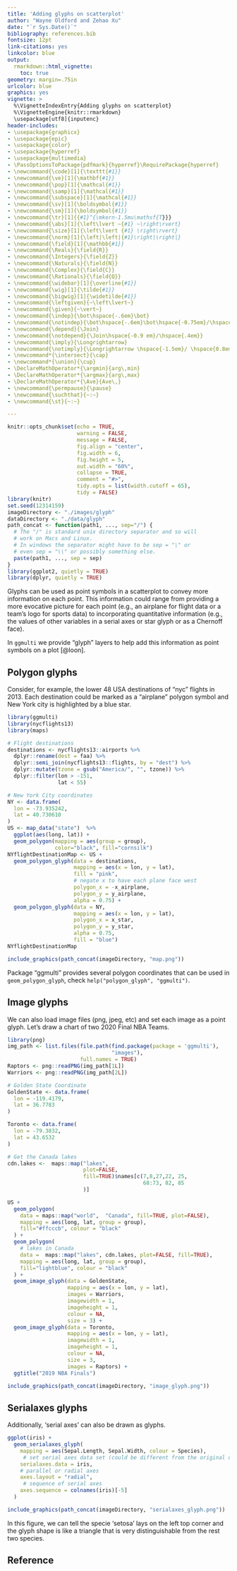 ```yaml
---
title: 'Adding glyphs on scatterplot'
author: "Wayne Oldford and Zehao Xu"
date: "`r Sys.Date()`"
bibliography: references.bib
fontsize: 12pt
link-citations: yes
linkcolor: blue
output:
  rmarkdown::html_vignette:
    toc: true
geometry: margin=.75in
urlcolor: blue
graphics: yes
vignette: >
  %\VignetteIndexEntry{Adding glyphs on scatterplot}
  %\VignetteEngine{knitr::rmarkdown}
  \usepackage[utf8]{inputenc}
header-includes:
- \usepackage{graphicx}
- \usepackage{epic}
- \usepackage{color}
- \usepackage{hyperref}
- \usepackage{multimedia}
- \PassOptionsToPackage{pdfmark}{hyperref}\RequirePackage{hyperref}
- \newcommand{\code}[1]{\texttt{#1}}
- \newcommand{\ve}[1]{\mathbf{#1}}
- \newcommand{\pop}[1]{\mathcal{#1}}
- \newcommand{\samp}[1]{\mathcal{#1}}
- \newcommand{\subspace}[1]{\mathcal{#1}}
- \newcommand{\sv}[1]{\boldsymbol{#1}}
- \newcommand{\sm}[1]{\boldsymbol{#1}}
- \newcommand{\tr}[1]{{#1}^{\mkern-1.5mu\mathsf{T}}}
- \newcommand{\abs}[1]{\left\lvert ~{#1} ~\right\rvert}
- \newcommand{\size}[1]{\left\lvert {#1} \right\rvert}
- \newcommand{\norm}[1]{\left|\left|{#1}\right|\right|}
- \newcommand{\field}[1]{\mathbb{#1}}
- \newcommand{\Reals}{\field{R}}
- \newcommand{\Integers}{\field{Z}}
- \newcommand{\Naturals}{\field{N}}
- \newcommand{\Complex}{\field{C}}
- \newcommand{\Rationals}{\field{Q}}
- \newcommand{\widebar}[1]{\overline{#1}}
- \newcommand{\wig}[1]{\tilde{#1}}
- \newcommand{\bigwig}[1]{\widetilde{#1}}
- \newcommand{\leftgiven}{~\left\lvert~}
- \newcommand{\given}{~\vert~}
- \newcommand{\indep}{\bot\hspace{-.6em}\bot}
- \newcommand{\notindep}{\bot\hspace{-.6em}\bot\hspace{-0.75em}/\hspace{.4em}}
- \newcommand{\depend}{\Join}
- \newcommand{\notdepend}{\Join\hspace{-0.9 em}/\hspace{.4em}}
- \newcommand{\imply}{\Longrightarrow}
- \newcommand{\notimply}{\Longrightarrow \hspace{-1.5em}/ \hspace{0.8em}}
- \newcommand*{\intersect}{\cap}
- \newcommand*{\union}{\cup}
- \DeclareMathOperator*{\argmin}{arg\,min}
- \DeclareMathOperator*{\argmax}{arg\,max}
- \DeclareMathOperator*{\Ave}{Ave\,}
- \newcommand{\permpause}{\pause}
- \newcommand{\suchthat}{~:~}
- \newcommand{\st}{~:~}

---
```



```r
knitr::opts_chunk$set(echo = TRUE, 
                      warning = FALSE,
                      message = FALSE,
                      fig.align = "center", 
                      fig.width = 6, 
                      fig.height = 5,
                      out.width = "60%", 
                      collapse = TRUE,
                      comment = "#>",
                      tidy.opts = list(width.cutoff = 65),
                      tidy = FALSE)
library(knitr)
set.seed(12314159)
imageDirectory <- "./images/glyph"
dataDirectory <- "./data/glyph"
path_concat <- function(path1, ..., sep="/") {
  # The "/" is standard unix directory separator and so will
  # work on Macs and Linux.
  # In windows the separator might have to be sep = "\" or 
  # even sep = "\\" or possibly something else. 
  paste(path1, ..., sep = sep)
}
library(ggplot2, quietly = TRUE)
library(dplyr, quietly = TRUE)
```

Glyphs can be used as point symbols in a scatterplot to convey more information on each point.  This information could range from providing a more evocative picture for each point (e.g., an airplane for flight data  or a team's logo for sports data) to incorporating quantitative information (e.g., the values of other variables in a serial axes or star glyph or as a Chernoff face).

In `ggmulti` we provide "glyph" layers to help add this information as point symbols on a plot [@loon].

## Polygon glyphs

Consider, for example, the lower 48 USA destinations  of "nyc" flights in 2013. Each destination could be marked as a "airplane" polygon symbol and New York city is highlighted by a blue star.

```r
library(ggmulti)
library(nycflights13)
library(maps)

# Flight destinations
destinations <- nycflights13::airports %>% 
  dplyr::rename(dest = faa) %>% 
  dplyr::semi_join(nycflights13::flights, by = "dest") %>% 
  dplyr::mutate(tzone = gsub("America/", "", tzone)) %>% 
  dplyr::filter(lon > -151, 
                lat < 55)

# New York City coordinates
NY <- data.frame(
  lon = -73.935242,
  lat = 40.730610
)
US <- map_data("state")  %>% 
  ggplot(aes(long, lat)) +
  geom_polygon(mapping = aes(group = group), 
               color="black", fill="cornsilk") 
NYflightDestinationMap <- US + 
  geom_polygon_glyph(data = destinations,
                     mapping = aes(x = lon, y = lat),
                     fill = "pink",
                     # negate x to have each plane face west
                     polygon_x = -x_airplane, 
                     polygon_y = y_airplane,
                     alpha = 0.75) + 
  geom_polygon_glyph(data = NY,
                     mapping = aes(x = lon, y = lat),
                     polygon_x = x_star,
                     polygon_y = y_star, 
                     alpha = 0.75, 
                     fill = "blue")
NYflightDestinationMap
```

```r
include_graphics(path_concat(imageDirectory, "map.png"))
```

Package "ggmulti" provides several polygon coordinates that can be used in `geom_polygon_glyph`, check `help("polygon_glyph", "ggmulti")`.

## Image glyphs

We can also load image files (png, jpeg, etc) and set each image as a point glyph. Let's draw a chart of two 2020 Final NBA Teams.

```r
library(png)
img_path <- list.files(file.path(find.package(package = 'ggmulti'),
                                 "images"),
                       full.names = TRUE)
Raptors <- png::readPNG(img_path[1L])
Warriors <- png::readPNG(img_path[2L])
```

```r
# Golden State Coordinate
GoldenState <- data.frame(
  lon = -119.4179,
  lat = 36.7783
)

Toronto <- data.frame(
  lon = -79.3832,
  lat = 43.6532
)

# Get the Canada lakes
cdn.lakes <-  maps::map("lakes",
                        plot=FALSE,
                        fill=TRUE)$names[c(7,8,27,22, 25,
                                           68:73, 82, 85
                        )]

US + 
  geom_polygon(
    data = maps::map("world",  "Canada", fill=TRUE, plot=FALSE),
    mapping = aes(long, lat, group = group), 
    fill="#ffcccb", colour = "black"
  ) + 
  geom_polygon(
    # lakes in Canada
    data =  maps::map("lakes", cdn.lakes, plot=FALSE, fill=TRUE),
    mapping = aes(long, lat, group = group), 
    fill="lightblue", colour = "black"
  ) + 
  geom_image_glyph(data = GoldenState,
                   mapping = aes(x = lon, y = lat), 
                   images = Warriors,
                   imagewidth = 1, 
                   imageheight = 1, 
                   colour = NA,
                   size = 3) + 
  geom_image_glyph(data = Toronto,
                   mapping = aes(x = lon, y = lat), 
                   imagewidth = 1, 
                   imageheight = 1, 
                   colour = NA,
                   size = 3,
                   images = Raptors) + 
  ggtitle("2019 NBA Finals")
```

```r
include_graphics(path_concat(imageDirectory, "image_glyph.png"))
```

## Serialaxes glyphs

Additionally, 'serial axes' can also be drawn as glyphs. 

```r
ggplot(iris) +
  geom_serialaxes_glyph(
    mapping = aes(Sepal.Length, Sepal.Width, colour = Species),
     # set serial axes data set (could be different from the original data)
    serialaxes.data = iris,
    # parallel or radial axes
    axes.layout = "radial", 
     # sequence of serial axes
    axes.sequence = colnames(iris)[-5]
  )
```

```r
include_graphics(path_concat(imageDirectory, "serialaxes_glyph.png"))
```

In this figure, we can tell the specie 'setosa' lays on the left top corner and the glyph shape is like a triangle that is very distinguishable from the rest two species.

## Reference
